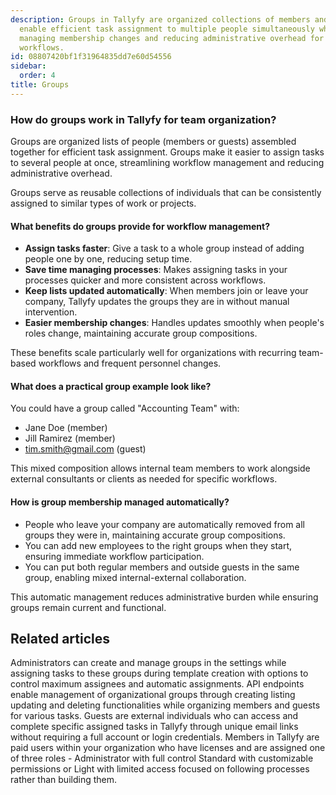 ```yaml
---
description: Groups in Tallyfy are organized collections of members and guests that
  enable efficient task assignment to multiple people simultaneously while automatically
  managing membership changes and reducing administrative overhead for team-based
  workflows.
id: 08807420bf1f31964835dd7e60d54556
sidebar:
  order: 4
title: Groups
---
```


### How do groups work in Tallyfy for team organization?

Groups are organized lists of people (members or guests) assembled together for efficient task assignment. Groups make it easier to assign tasks to several people at once, streamlining workflow management and reducing administrative overhead.

Groups serve as reusable collections of individuals that can be consistently assigned to similar types of work or projects.

#### What benefits do groups provide for workflow management?

- **Assign tasks faster**: Give a task to a whole group instead of adding people one by one, reducing setup time.
- **Save time managing processes**: Makes assigning tasks in your processes quicker and more consistent across workflows.
- **Keep lists updated automatically**: When members join or leave your company, Tallyfy updates the groups they are in without manual intervention.
- **Easier membership changes**: Handles updates smoothly when people's roles change, maintaining accurate group compositions.

These benefits scale particularly well for organizations with recurring team-based workflows and frequent personnel changes.

#### What does a practical group example look like?

You could have a group called "Accounting Team" with:
- Jane Doe (member)
- Jill Ramirez (member) 
- tim.smith@gmail.com (guest)

This mixed composition allows internal team members to work alongside external consultants or clients as needed for specific workflows.

#### How is group membership managed automatically?

- People who leave your company are automatically removed from all groups they were in, maintaining accurate group compositions.
- You can add new employees to the right groups when they start, ensuring immediate workflow participation.
- You can put both regular members and outside guests in the same group, enabling mixed internal-external collaboration.

This automatic management reduces administrative burden while ensuring groups remain current and functional.


<PageTree />


## Related articles
<CardGrid>
<LinkTitleCard header="<b>Groups > Create and assign groups</b>" href="/products/pro/documenting/groups/how-to-manage-groups-and-assign-tasks-in-tallyfy/" > Administrators can create and manage groups in the settings while assigning tasks to these groups during template creation with options to control maximum assignees and automatic assignments. </LinkTitleCard>
<LinkTitleCard header="<b>Code Samples > Managing groups</b>" href="/products/pro/integrations/open-api/code-samples/groups/" > API endpoints enable management of organizational groups through creating listing updating and deleting functionalities while organizing members and guests for various tasks. </LinkTitleCard>
<LinkTitleCard header="<b>Documenting > Guests</b>" href="/products/pro/documenting/guests/" > Guests are external individuals who can access and complete specific assigned tasks in Tallyfy through unique email links without requiring a full account or login credentials. </LinkTitleCard>
<LinkTitleCard header="<b>Documenting > Members</b>" href="/products/pro/documenting/members/" > Members in Tallyfy are paid users within your organization who have licenses and are assigned one of three roles - Administrator with full control Standard with customizable permissions or Light with limited access focused on following processes rather than building them. </LinkTitleCard>
</CardGrid>